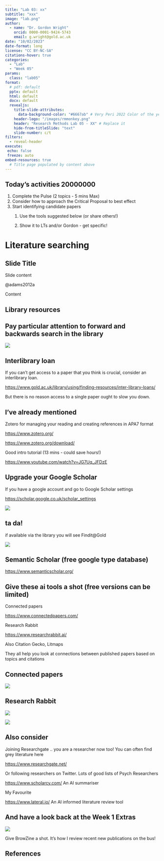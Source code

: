 ```yaml
---
title: "Lab 03: xx"
subtitle: "xxx"
image: "lab.png"
author: 
  - name: "Dr. Gordon Wright"
    orcid: 0000-0001-9424-5743
    email: g.wright@gold.ac.uk
date: "10/02/2023"
date-format: long
license: "CC BY-NC-SA"
citations-hover: true
categories: 
  - "Lab"
  - "Week 05"
params:
  class: "lab05"
format: 
  # pdf: default
  pptx: default
  html: default
  docx: default
  revealjs: 
    title-slide-attributes: 
      data-background-color: "#6667ab" # Very Peri 2022 Color of the year
    header-logo: "/images/rmmonkey.png"
    header: "Research Methods Lab 05 - XX" # Replace it
    hide-from-titleSlide: "text"
    slide-number: c/t
filters:
  - reveal-header
execute:
 echo: false
 freeze: auto
embed-resources: true
  # Title page populated by content above
---
```


## Today's activities 20000000

::: incremental
1.  Complete the Pulse (2 topics - 5 mins Max)
2.  Consider how to approach the Critical Proposal to best effect
3.  Start identifying candidate papers
    1.  Use the tools suggested below (or share others!)

    2.  Show it to LTs and/or Gordon - get specific!
:::

# Literature searching

## Slide Title

Slide content

::: aside
@adams2012a
:::

Content

## Library resources



## Pay particular attention to forward and backwards search in the library

![](images/forward_backwardsearch.png)

## Interlibrary loan

If you can't get access to a paper that you think is crucial, consider
an interlibrary loan.

<https://www.gold.ac.uk/library/using/finding-resources/inter-library-loans/>

But there is no reason access to a single paper ought to slow you down.

## I've already mentioned

Zotero for managing your reading and creating references in APA7 format

<https://www.zotero.org/>

<https://www.zotero.org/download/>

Good intro tutorial (13 mins - could save hours!)

<https://www.youtube.com/watch?v=JG7Uq_JFDzE>

## Upgrade your Google Scholar

If you have a google account and go to Google Scholar settings

<https://scholar.google.co.uk/scholar_settings>

![](images/paste-9F9668BF.png)

## ta da!

if available via the library you will see Findit\@Gold

![](images/paste-124F7197.png)

## Semantic Scholar (free google type database)

<https://www.semanticscholar.org/>

## Give these ai tools a shot (free versions can be limited)

Connected papers

<https://www.connectedpapers.com/>

Research Rabbit

<https://www.researchrabbit.ai/>

Also Citation Gecko, Litmaps

They all help you look at connections between published papers based on
topics and citations

## Connected papers

![](images/paste-69FF9432.png)

## Research Rabbit

![](images/paste-342CD4F0.png)

![](images/paste-CC5638B1.png)

## Also consider

Joining Researchgate .. you are a researcher now too! You can often find
grey literature here

<https://www.researchgate.net/>

Or following researchers on Twitter. Lots of good lists of Psych
Researchers

<https://www.scholarcy.com/> An AI summariser

My Favourite

<https://www.lateral.io/> An AI informed literature review tool

## And have a look back at the Week 1 Extras

![](images/paste-46E0A478.png)

Give BrowZine a shot. It's how I review recent new publications on the
bus!

## References
